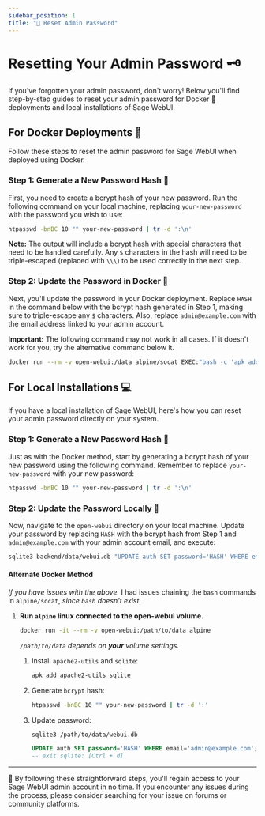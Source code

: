```yaml
---
sidebar_position: 1
title: "🔑 Reset Admin Password"
---
```


# Resetting Your Admin Password 🗝️

If you've forgotten your admin password, don't worry! Below you'll find step-by-step guides to reset your admin password for Docker 🐳 deployments and local installations of Sage WebUI.

## For Docker Deployments 🐳

Follow these steps to reset the admin password for Sage WebUI when deployed using Docker.

### Step 1: Generate a New Password Hash 🔐

First, you need to create a bcrypt hash of your new password. Run the following command on your local machine, replacing `your-new-password` with the password you wish to use:

```bash
htpasswd -bnBC 10 "" your-new-password | tr -d ':\n'
```

**Note:** The output will include a bcrypt hash with special characters that need to be handled carefully. Any `$` characters in the hash will need to be triple-escaped (replaced with `\\\`) to be used correctly in the next step.

### Step 2: Update the Password in Docker 🔄

Next, you'll update the password in your Docker deployment. Replace `HASH` in the command below with the bcrypt hash generated in Step 1, making sure to triple-escape any `$` characters. Also, replace `admin@example.com` with the email address linked to your admin account.

**Important:** The following command may not work in all cases. If it doesn't work for you, try the alternative command below it.

```bash
docker run --rm -v open-webui:/data alpine/socat EXEC:"bash -c 'apk add sqlite && echo UPDATE auth SET password='\''HASH'\'' WHERE email='\''admin@example.com'\''; | sqlite3 /data/webui.db'", STDIO
```

## For Local Installations 💻

If you have a local installation of Sage WebUI, here's how you can reset your admin password directly on your system.

### Step 1: Generate a New Password Hash 🔐

Just as with the Docker method, start by generating a bcrypt hash of your new password using the following command. Remember to replace `your-new-password` with your new password:

```bash
htpasswd -bnBC 10 "" your-new-password | tr -d ':\n'
```

### Step 2: Update the Password Locally 🔄

Now, navigate to the `open-webui` directory on your local machine. Update your password by replacing `HASH` with the bcrypt hash from Step 1 and `admin@example.com` with your admin account email, and execute:

```bash
sqlite3 backend/data/webui.db "UPDATE auth SET password='HASH' WHERE email='admin@example.com';"
```


#### Alternate Docker Method

_If you have issues with the above._  I had issues chaining the `bash` commands in `alpine/socat`, _since `bash` doesn't exist._

1. **Run `alpine` linux connected to the open-webui volume.**

    ```bash
    docker run -it --rm -v open-webui:/path/to/data alpine
    ```
    _`/path/to/data` depends on __your__ volume settings._

    1. Install `apache2-utils` and `sqlite`:

        ```sh
        apk add apache2-utils sqlite
        ```
    1. Generate `bcrypt` hash:

        ```sh
        htpasswd -bnBC 10 "" your-new-password | tr -d ':'
        ```

    1. Update password:

        ```sh
        sqlite3 /path/to/data/webui.db
        ```

        ```sql
        UPDATE auth SET password='HASH' WHERE email='admin@example.com';
        -- exit sqlite: [Ctrl + d]
        ```

        
---

📖 By following these straightforward steps, you'll regain access to your Sage WebUI admin account in no time. If you encounter any issues during the process, please consider searching for your issue on forums or community platforms.
```
